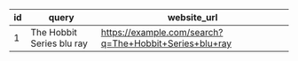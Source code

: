 id | query | website_url
-- | ----- | -----------
1 | The Hobbit Series blu ray | https://example.com/search?q=The+Hobbit+Series+blu+ray
